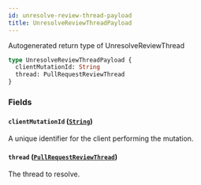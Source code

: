 ```yaml
---
id: unresolve-review-thread-payload
title: UnresolveReviewThreadPayload
---
```


Autogenerated return type of UnresolveReviewThread

```graphql
type UnresolveReviewThreadPayload {
  clientMutationId: String
  thread: PullRequestReviewThread
}
```

### Fields

#### `clientMutationId` ([`String`](/docs/api/scalars/string))

A unique identifier for the client performing the mutation.

#### `thread` ([`PullRequestReviewThread`](/docs/api/objects/pull-request-review-thread))

The thread to resolve.
